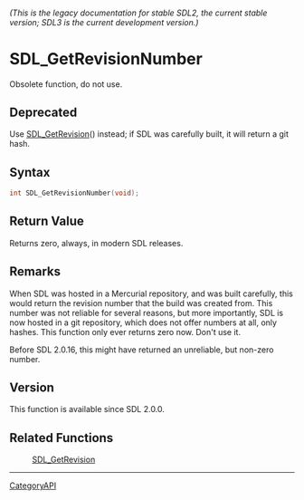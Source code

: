 ====== (This is the legacy documentation for stable SDL2, the current stable version; SDL3 is the current development version.) ======
= SDL_GetRevisionNumber =

Obsolete function, do not use.

== Deprecated ==

Use [[SDL_GetRevision]]() instead; if SDL was carefully built, it will
return a git hash.

== Syntax ==

<syntaxhighlight lang='c'>
int SDL_GetRevisionNumber(void);
</syntaxhighlight>

== Return Value ==

Returns zero, always, in modern SDL releases.

== Remarks ==

When SDL was hosted in a Mercurial repository, and was built carefully,
this would return the revision number that the build was created from. This
number was not reliable for several reasons, but more importantly, SDL is
now hosted in a git repository, which does not offer numbers at all, only
hashes. This function only ever returns zero now. Don't use it.

Before SDL 2.0.16, this might have returned an unreliable, but non-zero
number.

== Version ==

This function is available since SDL 2.0.0.

== Related Functions ==

:[[SDL_GetRevision]]

----
[[CategoryAPI]]


